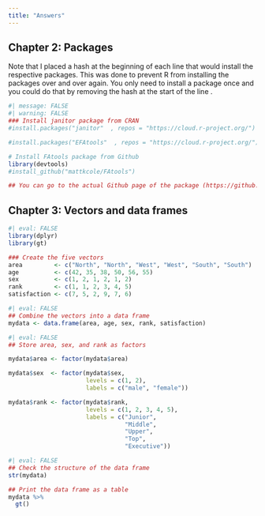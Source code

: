 ```yaml
---
title: "Answers"
---
```


## Chapter 2: Packages

Note that I placed a hash at the beginning of each line that would install the respective packages. This was done to prevent R from installing the packages over and over again. You only need to install a package once and you could do that by removing the hash at the start of the line
.
```r
#| message: FALSE
#| warning: FALSE
### Install janitor package from CRAN
#install.packages("janitor"  , repos = "https://cloud.r-project.org/")

#install.packages("EFAtools"  , repos = "https://cloud.r-project.org/")

# Install FAtools package from Github
library(devtools)
#install_github("mattkcole/FAtools")

## You can go to the actual Github page of the package (https://github.com/xmc2/FAtools) and scroll down to the "Read me" section. Package developers will usually have download instructions in this section, which you can copy and paste in an Rstudio script window.
```

## Chapter 3: Vectors and data frames

```r
#| eval: FALSE
library(dplyr)
library(gt)

### Create the five vectors
area         <- c("North", "North", "West", "West", "South", "South")
age          <- c(42, 35, 38, 50, 56, 55)
sex          <- c(1, 2, 1, 2, 1, 2)
rank         <- c(1, 1, 2, 3, 4, 5)
satisfaction <- c(7, 5, 2, 9, 7, 6)
```

```r
#| eval: FALSE
## Combine the vectors into a data frame
mydata <- data.frame(area, age, sex, rank, satisfaction)
```

```r
#| eval: FALSE
## Store area, sex, and rank as factors

mydata$area <- factor(mydata$area)

mydata$sex  <- factor(mydata$sex,
                      levels = c(1, 2),
                      labels = c("male", "female"))

mydata$rank <- factor(mydata$rank,
                      levels = c(1, 2, 3, 4, 5),
                      labels = c("Junior",
                                 "Middle",
                                 "Upper",
                                 "Top",
                                 "Executive"))
```

```r
#| eval: FALSE
## Check the structure of the data frame
str(mydata)

## Print the data frame as a table
mydata %>% 
  gt()
```

